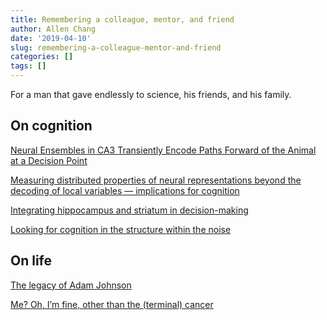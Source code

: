 ```yaml
---
title: Remembering a colleague, mentor, and friend
author: Allen Chang
date: '2019-04-10'
slug: remembering-a-colleague-mentor-and-friend
categories: []
tags: []
---
```


For a man that gave endlessly to science, his friends, and his family.

## On cognition

[Neural Ensembles in CA3 Transiently Encode Paths Forward
of the Animal at a Decision Point](http://www.jneurosci.org/content/jneuro/27/45/12176.full.pdf)

[Measuring distributed properties of neural representations
beyond the decoding of local variables — implications for
cognition](https://pdfs.semanticscholar.org/4299/a664aec405aa8ef011fe039e5bdb6e907310.pdf)

[Integrating hippocampus and striatum in decision-making](https://www.ncbi.nlm.nih.gov/pmc/articles/PMC3774291/pdf/nihms45333.pdf)

[Looking for cognition in the structure
within the noise](https://www.cell.com/action/showPdf?pii=S1364-6613%2808%2900261-1)

## On life

[The legacy of Adam Johnson](http://redishlab.neuroscience.umn.edu/papers/2018-Legacy-of-Adam-Johnson.pdf)

[Me? Oh, I’m fine, other than the (terminal) cancer](http://www.citypages.com/arts/me-oh-im-fine-other-than-the-terminal-cancer/421006743)